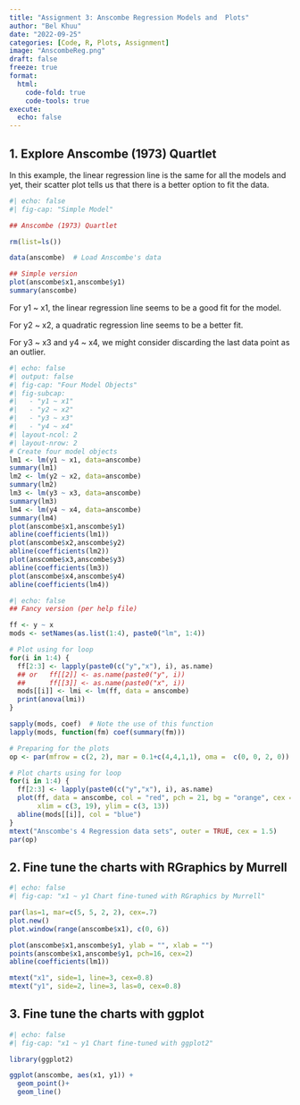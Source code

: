 ```yaml
---
title: "Assignment 3: Anscombe Regression Models and  Plots"
author: "Bel Khuu"
date: "2022-09-25"
categories: [Code, R, Plots, Assignment]
image: "AnscombeReg.png"
draft: false
freeze: true
format:
  html:
    code-fold: true
    code-tools: true
execute:
  echo: false
---
```


## 1. Explore Anscombe (1973) Quartlet

In this example, the linear regression line is the same for all the models and yet, their scatter plot tells us that there is a better option to fit the data.

```r
#| echo: false
#| fig-cap: "Simple Model"

## Anscombe (1973) Quartlet

rm(list=ls())

data(anscombe)  # Load Anscombe's data

## Simple version
plot(anscombe$x1,anscombe$y1)
summary(anscombe)
```

For y1 \~ x1, the linear regression line seems to be a good fit for the model.

For y2 \~ x2, a quadratic regression line seems to be a better fit.

For y3 \~ x3 and y4 \~ x4, we might consider discarding the last data point as an outlier.

```r
#| echo: false
#| output: false
#| fig-cap: "Four Model Objects"
#| fig-subcap:
#|   - "y1 ~ x1"
#|   - "y2 ~ x2"
#|   - "y3 ~ x3"
#|   - "y4 ~ x4"
#| layout-ncol: 2
#| layout-nrow: 2
# Create four model objects
lm1 <- lm(y1 ~ x1, data=anscombe)
summary(lm1)
lm2 <- lm(y2 ~ x2, data=anscombe)
summary(lm2)
lm3 <- lm(y3 ~ x3, data=anscombe)
summary(lm3)
lm4 <- lm(y4 ~ x4, data=anscombe)
summary(lm4)
plot(anscombe$x1,anscombe$y1)
abline(coefficients(lm1))
plot(anscombe$x2,anscombe$y2)
abline(coefficients(lm2))
plot(anscombe$x3,anscombe$y3)
abline(coefficients(lm3))
plot(anscombe$x4,anscombe$y4)
abline(coefficients(lm4))
```

```r
#| echo: false
## Fancy version (per help file)

ff <- y ~ x
mods <- setNames(as.list(1:4), paste0("lm", 1:4))

# Plot using for loop
for(i in 1:4) {
  ff[2:3] <- lapply(paste0(c("y","x"), i), as.name)
  ## or   ff[[2]] <- as.name(paste0("y", i))
  ##      ff[[3]] <- as.name(paste0("x", i))
  mods[[i]] <- lmi <- lm(ff, data = anscombe)
  print(anova(lmi))
}

sapply(mods, coef)  # Note the use of this function
lapply(mods, function(fm) coef(summary(fm)))

# Preparing for the plots
op <- par(mfrow = c(2, 2), mar = 0.1+c(4,4,1,1), oma =  c(0, 0, 2, 0))

# Plot charts using for loop
for(i in 1:4) {
  ff[2:3] <- lapply(paste0(c("y","x"), i), as.name)
  plot(ff, data = anscombe, col = "red", pch = 21, bg = "orange", cex = 1.2,
       xlim = c(3, 19), ylim = c(3, 13))
  abline(mods[[i]], col = "blue")
}
mtext("Anscombe's 4 Regression data sets", outer = TRUE, cex = 1.5)
par(op)

```

## 2. Fine tune the charts with RGraphics by Murrell

```r
#| echo: false
#| fig-cap: "x1 ~ y1 Chart fine-tuned with RGraphics by Murrell"

par(las=1, mar=c(5, 5, 2, 2), cex=.7) 
plot.new()
plot.window(range(anscombe$x1), c(0, 6))

plot(anscombe$x1,anscombe$y1, ylab = "", xlab = "")
points(anscombe$x1,anscombe$y1, pch=16, cex=2)
abline(coefficients(lm1))

mtext("x1", side=1, line=3, cex=0.8)
mtext("y1", side=2, line=3, las=0, cex=0.8)

```

## 3. Fine tune the charts with ggplot

```r
#| echo: false
#| fig-cap: "x1 ~ y1 Chart fine-tuned with ggplot2"

library(ggplot2)

ggplot(anscombe, aes(x1, y1)) + 
  geom_point()+
  geom_line()

```
